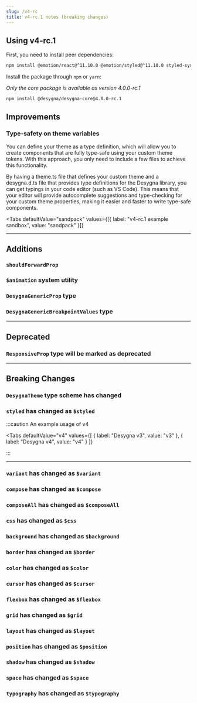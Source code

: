 ```yaml
---
slug: /v4-rc
title: v4-rc.1 notes (breaking changes)
---
```






<TOCInline toc={toc} />

## Using v4-rc.1

First, you need to install peer dependencies:

```bash npm2yarn
npm install @emotion/react@^11.10.0 @emotion/styled@^11.10.0 styled-system@^5.1.5
```

Install the package through `npm` or `yarn`:

_Only the core package is available as version 4.0.0-rc.1_

```bash npm2yarn
npm install @desygna/desygna-core@4.0.0-rc.1
```

## Improvements

### Type-safety on theme variables

You can define your theme as a type definition, which will allow you to create
components that are fully type-safe using your custom theme tokens. With this
approach, you only need to include a few files to achieve this functionality.

By having a theme.ts file that defines your custom theme and a desygna.d.ts file
that provides type definitions for the Desygna library, you can get typings in
your code editor (such as VS Code). This means that your editor will provide
autocomplete suggestions and type-checking for your custom theme properties,
making it easier and faster to write type-safe components.

<Tabs
  defaultValue="sandpack"
  values={[{ label: "v4-rc.1 example sandbox", value: "sandpack" }]}
>
  <TabItem value="sandpack">
    <ThemeTypesafetyV4Sandpack />
  </TabItem>
</Tabs>

---

## Additions

### `shouldForwardProp`

### `$animation` system utility

### `DesygnaGenericProp` type

### `DesygnaGenericBreakpointValues` type

---

## Deprecated

### `ResponsiveProp` type will be marked as deprecated

---

## Breaking Changes

### `DesygnaTheme` type scheme has changed

### `styled` has changed as `$styled`

:::caution An example usage of v4

<Tabs
  defaultValue="v4"
  values={[
    { label: "Desygna v3", value: "v3" },
    { label: "Desygna v4", value: "v4" }
  ]}
>
  <TabItem value="v3">
    <StyledAPIV3 />
  </TabItem>
  <TabItem value="v4">
    <StyledAPIV4 />
  </TabItem>
</Tabs>

:::

---

### `variant` has changed as `$variant`

### `compose` has changed as `$compose`

### `composeAll` has changed as `$composeAll`

### `css` has changed as `$css`

### `background` has changed as `$background`

### `border` has changed as `$border`

### `color` has changed as `$color`

### `cursor` has changed as `$cursor`

### `flexbox` has changed as `$flexbox`

### `grid` has changed as `$grid`

### `layout` has changed as `$layout`

### `position` has changed as `$position`

### `shadow` has changed as `$shadow`

### `space` has changed as `$space`

### `typography` has changed as `$typography`
